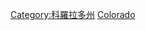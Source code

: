 {{Commonscat|Geography of Colorado}}

[[Category:科羅拉多州|Category:科羅拉多州]]
[[Category:美國各州地理|Colorado]]